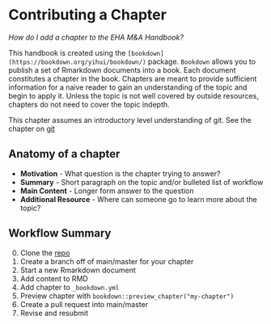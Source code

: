 # Contributing a Chapter {#Contributing}

*How do I add a chapter to the EHA M&A Handbook?*

This handbook is created using the `[bookdown](https://bookdown.org/yihui/bookdown/)`
package. `Bookdown` allows you to publish a set of Rmarkdown documents into a book. Each document constitutes a chapter in the book. Chapters are meant to provide sufficient information for a naive reader to gain an understanding of the topic and begin to apply it. Unless the topic is not well covered by outside resources, chapters do not need to cover the topic indepth. 

This chapter assumes an introductory level understanding of git. See the chapter on [git](#versionControl)

## Anatomy of a chapter

- **Motivation** - What question is the chapter trying to answer?
- **Summary** - Short paragraph on the topic and/or bulleted list of workflow
- **Main Content** - Longer form answer to the question
- **Additional Resource** - Where can someone go to learn more about the topic?

## Workflow Summary

0) Clone the [repo](https://github.com/ecohealthalliance/eha-ma-handbook) 
1) Create a branch off of main/master for your chapter 
2) Start a new Rmarkdown document
3) Add content to RMD
4) Add chapter to `_bookdown.yml`
5) Preview chapter with `bookdown::preview_chapter("my-chapter")`
6) Create a pull request into main/master
7) Revise and resubmit

